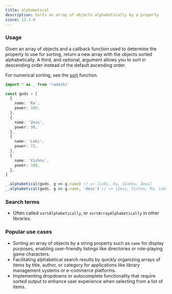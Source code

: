 ```yaml
---
title: alphabetical
description: Sorts an array of objects alphabetically by a property
since: 12.1.0
---
```


### Usage

Given an array of objects and a callback function used to determine
the property to use for sorting, return a new array with the objects
sorted alphabetically. A third, and optional, argument allows you to
sort in descending order instead of the default ascending order.

For numerical sorting, see the [sort](./sort) function.

```ts
import * as _ from 'radashi'

const gods = [
  {
    name: 'Ra',
    power: 100,
  },
  {
    name: 'Zeus',
    power: 98,
  },
  {
    name: 'Loki',
    power: 72,
  },
  {
    name: 'Vishnu',
    power: 100,
  },
]

_.alphabetical(gods, g => g.name) // => [Loki, Ra, Vishnu, Zeus]
_.alphabetical(gods, g => g.name, 'desc') // => [Zeus, Vishnu, Ra, Loki]
```

### Search terms

- Often called `sortAlphabetically`, or `sortArrayAlphabetically` in other libraries.

### Popular use cases

- Sorting an array of objects by a string property such as `name` for display purposes, enabling user-friendly listings like directories or role-playing game characters.
- Facilitating alphabetical search results by quickly organizing arrays of items by title, author, or category for applications like library management systems or e-commerce platforms.
- Implementing dropdowns or autocomplete functionality that require sorted output to enhance user experience when selecting from a list of items.
